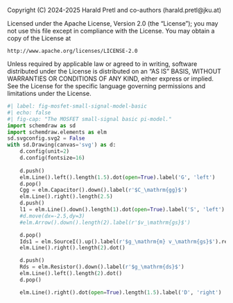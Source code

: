::: {.content-hidden}
Copyright (C) 2024-2025 Harald Pretl and co-authors (harald.pretl@jku.at)

Licensed under the Apache License, Version 2.0 (the "License");
you may not use this file except in compliance with the License.
You may obtain a copy of the License at

    http://www.apache.org/licenses/LICENSE-2.0

Unless required by applicable law or agreed to in writing, software
distributed under the License is distributed on an "AS IS" BASIS,
WITHOUT WARRANTIES OR CONDITIONS OF ANY KIND, either express or implied.
See the License for the specific language governing permissions and
limitations under the License.
:::

```python
#| label: fig-mosfet-small-signal-model-basic
#| echo: false
#| fig-cap: "The MOSFET small-signal basic pi-model."
import schemdraw as sd
import schemdraw.elements as elm
sd.svgconfig.svg2 = False
with sd.Drawing(canvas='svg') as d:
    d.config(unit=2)
    d.config(fontsize=16)
    
    d.push()
    elm.Line().left().length(1.5).dot(open=True).label('G', 'left')
    d.pop()
    Cgg = elm.Capacitor().down().label(r'$C_\mathrm{gg}$')
    elm.Line().right().length(2.5)
    d.push()
    l1 = elm.Line().down().length(1).dot(open=True).label('S', 'left')
    #d.move(dx=-2.5,dy=3)
    #elm.Arrow().down().length(2).label(r'$v_\mathrm{gs}$')

    d.pop()
    Ids1 = elm.SourceI().up().label(r'$g_\mathrm{m} v_\mathrm{gs}$').reverse()
    elm.Line().right().length(2).dot()

    d.push()
    Rds = elm.Resistor().down().label(r'$g_\mathrm{ds}$')
    elm.Line().left().length(2).dot()
    d.pop()

    elm.Line().right().dot(open=True).length(1.5).label('D', 'right')
```
